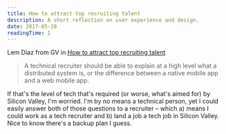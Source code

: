 ```yaml
---
title: How to attract top recruiting talent
description: A short reflection on user experience and design.
date: 2017-05-28
readingTime: 1
---
```


Lem Diaz from GV in <a href="https://library.gv.com/ive-advised-recruiting-operations-at-close-to-300-startups-ranging-from-a-five-person-team-at-220959eebc25" target="_blank">How to attract top recruiting talent</a>

> A technical recruiter should be able to explain at a high level what a distributed system is, or the difference between a native mobile app and a web mobile app.

If that's the level of tech that's required (or worse, what's aimed for) by Silicon Valley, I'm worried. I'm by no means a technical person, yet I could easily answer both of those questions to a recruiter &#8211; which a) means I could work as a tech recruiter and b) land a job a tech job in Silicon Valley. Nice to know there's a backup plan I guess.